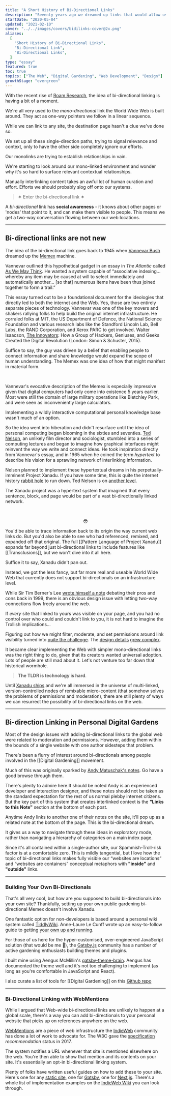```yaml
---
title: "A Short History of Bi-Directional Links"
description: "Seventy years ago we dreamed up links that would allow us to create two-way, contextual conversations. Why don't we use them on the web?"
startDate: "2020-05-04"
updated: "2021-02-10"
cover: "../../images/covers/bidilinks-cover@2x.png"
aliases:
  [
    "Short History of Bi-Directional Links",
    "Bi-Directional Link",
    "Bi-Directional Links",
  ]
type: "essay"
featured: true
toc: true
topics: ["The Web", "Digital Gardening", "Web Development", "Design"]
growthStage: "evergreen"
---
```



<IntroParagraph>With the recent rise of [Roam Research](https://roamresearch.com/), the idea of bi-directional linking is having a bit of a moment.</IntroParagraph>

We're all very used to the _mono-directional_ link the World Wide Web is built around. They act as one-way pointers we follow in a linear sequence.

While we can link to any site, the destination page hasn't a clue we've done so.

We set up all these single-direction paths, trying to signal relevance and context, only to have the other side completely ignore our efforts.

Our monolinks are trying to establish relationships in vain.

<RemoteImage
	width="950px"
	src="https://res.cloudinary.com/dg3gyk0gu/image/upload/c_scale,f_auto,q_auto:good,w_1200/v1589455927/maggieappleton.com/notes/Hyperlinks.png"
/>

We're starting to look around our mono-linked environment and wonder why it's so hard to surface relevant contextual relationships.

Manually interlinking content takes an awful lot of human curation and effort. Efforts we should probably slog off onto our systems.

> ✶ Enter the bi-directional link ✶

A _bi-directional_ link has **social awareness** - it knows about other pages or 'nodes' that point to it, and can make them visible to people. This means we get a two-way conversation flowing between our web locations.

<RemoteImage
	width="950px"
	src="https://res.cloudinary.com/dg3gyk0gu/image/upload/c_scale,f_auto,q_auto:good,w_1200/v1589455927/maggieappleton.com/notes/Hyperlinks_2.png"
/>

---

## Bi-directional links are not new

The idea of the bi-directional link goes back to <YearsAgo>1945</YearsAgo> when [Vannevar Bush](https://en.wikipedia.org/wiki/Vannevar_Bush) dreamed up the [Memex](https://en.wikipedia.org/wiki/Memex) machine.

Vannevar outlined this hypothetical gadget in an essay in _The Atlantic_ called [As We May Think](https://www.theatlantic.com/magazine/archive/1945/07/as-we-may-think/303881/). He wanted a system capable of “associative indexing... whereby any item may be caused at will to select immediately and automatically another... [so that] numerous items have been thus joined together to form a trail.”

This essay turned out to be a foundational document for the ideologies that directly led to both the internet and the Web. <Footnote idName={1}>Yes, those are two entirely separate pieces of technology.</Footnote> Vannevar was one of the key movers and shakers rallying folks to help build the original internet infrastructure. He corraled folks at MIT, the US Department of Defence, the National Science Foundation and various research labs like the Standford Lincoln Lab, Bell Labs, the RAND Corporation, and Xerox PARC to get involved. <Footnote idName={2}>Walter Isaacson, [The Innovators](https://www.librarything.com/work/15179823): How a Group of Hackers, Geniuses, and Geeks Created the Digital Revolution (London: Simon & Schuster, <YearsAgo>2015</YearsAgo>).</Footnote>

Suffice to say, the guy was driven by a belief that enabling people to connect information and share knowledge would expand the scope of human understanding. The Memex was one idea of how that might manifest in material form.

<br />

<RemoteImage
	showalt
	alt="Vannevar even created a small informative diagram of this desk-bound vision. Marketing chops 101."
	width="800px"
	src="https://res.cloudinary.com/dg3gyk0gu/image/upload/c_scale,w_960/v1589545798/maggieappleton.com/notes/memex.jpg"
/>

Vannevar's evocative description of the Memex is especially impressive given that digital computers had only come into existence 5 years earlier. Most were still the domain of large military operations like Bletchley Park, and were seen as inconveniently large calculators.

Implementing a wildly interactive computational personal knowledge base wasn't much of an option.

So the idea went into hiberation and didn't resurface until the idea of personal computing began blooming in the sixties and seventies. [Ted Nelson](https://en.wikipedia.org/wiki/Ted_Nelson), an unlikely film director and sociologist, stumbled into a series of computing lectures and began to imagine how graphical interfaces might reinvent the way we write and connect ideas. He took inspiration directly from Vannevar's essay, and in <YearsAgo>1965</YearsAgo> when he coined the term _hypertext_ to describe his vision for a sprawling network of interlinking information.

Nelson planned to implement these hypertextual dreams in his perpetually-imminent Project Xanadu. <Footnote idName={3}>If you have some time, this is quite the internet history [rabbit hole](https://en.wikipedia.org/wiki/Project_Xanadu) to run down. Ted Nelson is on [another level](https://www.youtube.com/watch?v=F0NgV3yNd2o).</Footnote>

The Xanadu project was a hypertext system that imagined that every sentence, block, and page would be part of a vast bi-directionally linked network.

<br />

<RemoteImage
	framed
	showalt
	alt="A design mockup of how Project Xanadu might visually connect pieces of text across multiple documents"
	width="1050px"
	src="https://res.cloudinary.com/dg3gyk0gu/image/upload/c_scale,w_1000/v1589545780/maggieappleton.com/notes/xanadu.png"
/>

<Center>
	<span
		style={{ fontSize: "6rem", marginBottom: "1.5rem" }}
		role="img"
		aria-label="flushed emoji face"
	>
		😳
	</span>
</Center>

You'd be able to trace information back to its origin the way current web links do. But you'd also be able to see who had referenced, remixed, and expanded off that original. The full [[Pattern Language of Project Xanadu]] expands far beyond just bi-directional links to include features like [[Transclusions]], but we won't dive into it all here.

Suffice it to say, Xanadu didn't pan out.

Instead, we got the less fancy, but far more real and useable World Wide Web that currently does not support bi-directionals on an infrastructure level.

While Sir Tim Berner's Lee [wrote himself a note](https://www.w3.org/DesignIssues/Topology.html) debating their pros and cons back in <YearsAgo>1999</YearsAgo>, there is an obvious design issue with letting two-way connections flow freely around the web.

If _every_ site that linked to yours was visible on your page, and you had no control over who could and couldn't link to you, it is not hard to imagine the Trollish implications...

Figuring out how we might filter, moderate, and set permissions around link visibility turned into [quite the challenge](https://dl.acm.org/doi/epdf/10.1145/74224.74236). The [design details](https://dl.acm.org/doi/epdf/10.1145/74224.74229) [grew complex](https://dl.acm.org/doi/epdf/10.1145/74224.74245).

It became clear implementing the Web with simpler mono-directional links was the right thing to do, given that its creators wanted universal adoption. Lots of people are still mad about it. Let's not venture too far down that historical wormhole.

> **The TLDR is technology is hard**.

Until [Xanadu ships](https://www.wired.com/1995/06/xanadu/) and we're all immersed in the universe of multi-linked, version-controlled nodes of remixable micro-content (that somehow solves the problems of permissions and moderation), there are still plenty of ways we can resurrect the possibility of bi-directional links on the web.

---

## Bi-direction Linking in Personal Digital Gardens

Most of the design issues with adding bi-directional links to the global web were related to moderation and permissions. However, adding them within the bounds of a single website with one author sidesteps that problem.

There's been a flurry of interest around bi-directionals among people involved in the [[Digital Gardening]] movement.

Much of this was originally sparked by <a href="https://notes.andymatuschak.org/">Andy Matuschak's notes</a>. Go have a good browse through them.

<RemoteImage
	framed
	showalt
	alt="Andy's linked notes stack on top of one another, allowing you to browse to new notes while previous notes are still visible"
	width="1050px"
	src="https://res.cloudinary.com/dg3gyk0gu/image/upload/c_scale,w_960/v1589545795/maggieappleton.com/notes/andy-note-links.png"
/>

<Spacer size="small" />

There's plenty to admire here.<Footnote idName={4}>It should be noted Andy is an experienced developer and interaction
designer, and these notes should not be taken as the standard expectation
for the rest of us normal plebby internet citizens.</Footnote> But the key part of this system that creates interlinked context is
the **"Links to this Note"** section at the bottom of each post.

Anytime Andy links to another one of their notes on the site, it'll pop up as a related note at the bottom of the page. This is the bi-directional dream.

<RemoteImage
	width="1050px"
	src="https://res.cloudinary.com/dg3gyk0gu/image/upload/c_scale,f_auto,q_auto:good,w_1200/v1589483829/maggieappleton.com/notes/Hyperlinks_3.png"
/>

It gives us a way to navigate through these ideas in exploratory mode, rather than navigating a hierarchy of categories on a main index page.

Since it's all contained within a single-author site, our Spammish-Troll-risk factor is at a comfortable zero. <Footnote idName={5}>This is mildly tangential, but I love how the topic of bi-directional links
makes fully visible our “websites are locations” and “websites are
containers” conceptual metaphors with **"inside"** and **"outside"**
links.</Footnote>

---

### Building Your Own Bi-Directionals

That's all very cool, but how are you supposed to build bi-directionals into your own site? Thankfully, setting up your own public gardening bi-directional Memex doesn't involve Xanadu.

One fantastic option for non-developers is based around a personal wiki system called [TiddlyWiki](https://tiddlywiki.com/). Anne-Laure Le Cunff wrote up an easy-to-follow guide to getting [your own up and running](https://nesslabs.com/tiddlywiki-beginner-tutorial).

For those of us here for the hyper-customised, over-engineered JavaScript solution (that would be me 🙌), the [Gatsby.js](https://www.gatsbyjs.org/) community has a number of active gardening enthusiasts building themes and plugins.

I built mine using Aengus McMillin's [gatsby-theme-brain](https://github.com/aengusmcmillin/gatsby-theme-brain). Aengus has documented the theme well and it's not too challenging to implement (as long as you're comfortable in JavaScript and React).

I also curate a list of tools for [[Digital Gardening]] on this [Github repo](https://github.com/MaggieAppleton/digital-gardeners/)

---

### Bi-Directional Linking with WebMentions

While I argued that Web-wide bi-directional links are unlikely to happen at a global scale, there's a way you can add bi-directionals to your personal website that picks up on references anywhere on the web.

[WebMentions](https://webmention.io/) are a piece of web infrastructure the [IndieWeb](https://indieweb.org/) community has done a lot of work to advocate for. The W3C gave the [specification](https://www.w3.org/TR/webmention/) _recommendation_ status in <YearsAgo>2017</YearsAgo>.

The system notifies a URL whenever that site is mentioned elsewhere on the web. You're then able to show that mention and its contents on your site. It's essentially an opt-in bi-directional linking system.

Plenty of folks have written useful guides on how to add these to your site. Here's one for any [static site](https://keithjgrant.com/posts/2019/02/adding-webmention-support-to-a-static-site/), one for [Gatsby](https://www.christopherbiscardi.com/post/building-gatsby-plugin-webmentions), one for [Next.js](https://css-tricks.com/jumping-into-webmentions-with-nextjs-or-not/). There's a whole list of implementation examples on the [IndieWeb Wiki](https://indieweb.org/Webmention#IndieWeb_Examples) you can look through.
